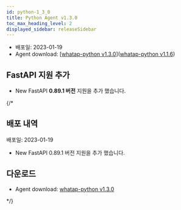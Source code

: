 ```yaml
---
id: python-1_3_0
title: Python Agent v1.3.0
toc_max_heading_level: 2
displayed_sidebar: releaseSidebar
---
```



* 배포일: 2023-01-19
* Agent download: [[whatap-python v1.3.0](https://pypi.org/project/whatap-python/1.3.0/)]([whatap-python v1.1.6](https://pypi.org/project/whatap-python/1.1.6/))

## FastAPI 지원 추가

* <Status>New</Status> FastAPI <b>0.89.1 버전</b> 지원을 추가 했습니다.


{/* 
## 배포 내역

배포일: 2023-01-19

* <Status>New</Status> FastAPI 0.89.1 버전 지원을 추가 했습니다.


## 다운로드

* Agent download: [whatap-python v1.3.0](https://pypi.org/project/whatap-python/1.3.0/)

*/}